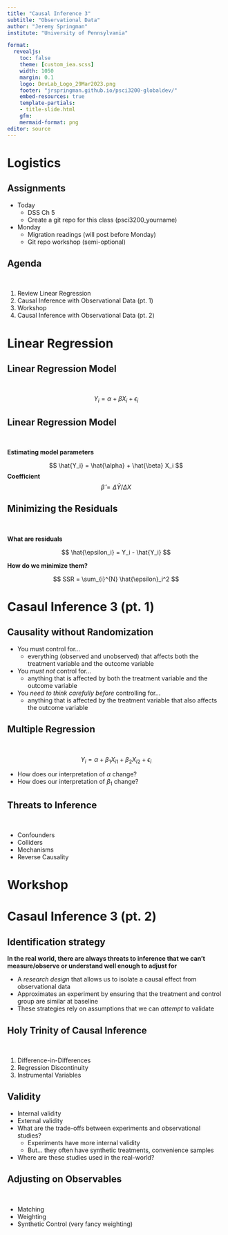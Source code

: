 ```yaml
---
title: "Causal Inference 3"
subtitle: "Observational Data"
author: "Jeremy Springman"
institute: "University of Pennsylvania"

format:
  revealjs:
    toc: false
    theme: [custom_iea.scss]
    width: 1050
    margin: 0.1
    logo: DevLab_Logo_29Mar2023.png
    footer: "jrspringman.github.io/psci3200-globaldev/"
    embed-resources: true
    template-partials:
    - title-slide.html
    gfm:
    mermaid-format: png
editor: source
---
```


# Logistics

## Assignments

- Today
  + DSS Ch 5
  + Create a git repo for this class (psci3200_yourname)
- Monday 
  + Migration readings (will post before Monday)
  + Git repo workshop (semi-optional)

## Agenda

\

1. Review Linear Regression
2. Causal Inference with Observational Data (pt. 1)
3. Workshop
4. Causal Inference with Observational Data (pt. 2)

# Linear Regression

## Linear Regression Model

\

$$
Y_i = \alpha + \beta X_i + \epsilon_i
$$


## Linear Regression Model

\

**Estimating model parameters**

$$
\hat{Y_i} = \hat{\alpha} + \hat{\beta} X_i
$$
**Coefficient**
$$
\hat{\beta} = \Delta{\hat{Y}} / \Delta{X}
$$


## Minimizing the Residuals

\

**What are residuals**

$$
\hat{\epsilon_i} = Y_i - \hat{Y_i}
$$

**How do we minimize them?**

$$
SSR = \sum_{i}^{N} \hat{\epsilon}_i^2
$$

##  {#slide3-id background-iframe="https://ellaudet.iq.harvard.edu/least_squares" background-interactive="true" data-menu-title="Visualization 1"}

## {#slide5-id background-iframe="https://ellaudet.iq.harvard.edu/linear_model" background-interactive="true" data-menu-title="Visualization 2"}


# Casaul Inference 3 (pt. 1)

## Causality without Randomization

::: {.incremental}
- You must control for...
  + everything (observed and unobserved) that affects both the treatment variable and the outcome variable
- You *must not* control for...
  + anything that is affected by both the treatment variable and the outcome variable
- You *need to think carefully before* controlling for...
  + anything that is affected by the treatment variable that also affects the outcome variable
::: 

## Multiple Regression

\

$$
Y_i = \alpha + \beta_1 X_{i1} + \beta_2 X_{i2} + \epsilon_i
$$

::: {.incremental}
- How does our interpretation of $\alpha$ change?
- How does our interpretation of $\beta_1$ change?
:::

## Threats to Inference

\

- Confounders
- Colliders
- Mechanisms
- Reverse Causality

# Workshop

# Casaul Inference 3 (pt. 2)

## Identification strategy

**In the real world, there are always threats to inference that we can't measure/observe or understand well enough to adjust for**

- A *research design* that allows us to isolate a causal effect from observational data
- Approximates an experiment by ensuring that the treatment and control group are similar at baseline
- These strategies rely on assumptions that we can *attempt* to validate


## Holy Trinity of Causal Inference

\

1. Difference-in-Differences
2. Regression Discontinuity
3. Instrumental Variables

## Validity

::: {.incremental}
- Internal validity
- External validity
- What are the trade-offs between experiments and observational studies?
  + Experiments have more internal validity
  + But... they often have synthetic treatments, convenience samples
- Where are these studies used in the real-world?
:::


## Adjusting on Observables

\

- Matching
- Weighting
- Synthetic Control (very fancy weighting)


<!-- ## Inference -->

<!-- Estimate = Estimand + Bias + Noise -->
<!-- Estimand: the true quantity of interest (e.g., the proportion of people who engage in bribery; the correlation between wealth and bribery) -->
<!-- Estimate: the number we get from our analysis. Our approximation to the true value.  -->
<!-- Estimator: the procedure we use to generate the estimate.  -->
<!-- Bias: errors that occur systematically -->
<!-- Noise: idiosyncratic (unsystematic) errors -->
